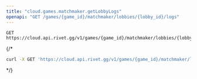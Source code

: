 ```yaml
---
title: "cloud.games.matchmaker.getLobbyLogs"
openapi: "GET /games/{game_id}/matchmaker/lobbies/{lobby_id}/logs"
---
```


```
GET https://cloud.api.rivet.gg/v1/games/{game_id}/matchmaker/lobbies/{lobby_id}/logs
```


{/*<RequestExample>
```bash curl
curl -X GET 'https://cloud.api.rivet.gg/v1/games/{game_id}/matchmaker/lobbies/{lobby_id}/logs'
```
</RequestExample>*/}
